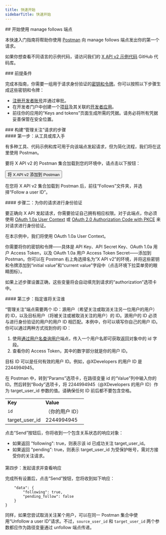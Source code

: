 ```yaml
---
title: 快速开始
sidebarTitle: 快速开始
---
```



<div id="getting-started-with-the-manage-follows-endpoints">
  ## 开始使用 manage follows 端点
</div>

本快速入门指南将帮助你使用 [Postman](/zh/tutorials/postman-getting-started) 向 manage follows 端点发出你的第一个请求。

如果你想查看不同语言的示例代码，请访问我们的 [X API v2 示例代码](https://github.com/xdevplatform/Twitter-API-v2-sample-code) GitHub 代码库。

<Note>
  ### 前提条件

  完成本指南，你需要一组用于请求身份验证的[密钥和令牌](/zh/resources/fundamentals/authentication)。你可以按照以下步骤生成这些密钥和令牌：

  - [注册开发者账号](https://developer.x.com/en/apply-for-access)并通过审批。
  - 在开发者门户中创建一个[项目](/zh/resources/fundamentals/projects)及其关联的[开发者应用](/zh/resources/fundamentals/developer-apps)。
  - 前往你的应用的“Keys and tokens”页面生成所需的凭据。请务必将所有凭据妥善保管在安全位置。
</Note>

<div id="steps-to-build-a-manage-follows-request">
  ### 构建“管理关注”请求的步骤
</div>

<div id="step-one-start-with-a-tool-or-library">
  #### 第一步：从工具或库入手
</div>

有多种工具、代码示例和库可用于向该端点发起请求，但为简化流程，我们将在这里使用 Postman。

要将 X API v2 的 Postman 集合加载到您的环境中，请点击以下按钮：

<Button href="https://app.getpostman.com/run-collection/9956214-784efcda-ed4c-4491-a4c0-a26470a67400">
  将 X API v2 添加到 Postman
</Button>

在您将 X API v2 集合加载到 Postman 后，前往“Follows”文件夹，并选择“Follow a user ID”。
 

<div id="step-two-authenticate-your-request">
  #### 步骤二：为你的请求进行身份验证
</div>

要正确向 X API 发起请求，你需要验证自己拥有相应权限。对于此端点，你必须使用 [OAuth 1.0a User Context](/zh/resources/fundamentals/authentication) 或 [OAuth 2.0 Authorization Code with PKCE](zh/resources/fundamentals/authentication#oauth-2-0-authorization-code-flow-with-pkce-2) 来对请求进行身份验证。

在本示例中，我们将使用 OAuth 1.0a User Context。

你需要将你的密钥和令牌——具体是 API Key、API Secret Key、OAuth 1.0a 用户 Access Token，以及 OAuth 1.0a 用户 Access Token Secret——添加到 Postman。你可以在 Postman 右上角选择名为“X API v2”的环境，并将这些密钥和令牌添加到“initial value”和“current value”字段中（点击环境下拉菜单旁的眼睛图标）。

如果上述步骤设置正确，这些变量将会自动填充到请求的“authorization”选项卡中。
 

<div id="step-three-specify-who-is-going-to-follow-whom">
  #### 第三步：指定谁将关注谁
</div>

“管理关注”端点需要两个 ID：源用户（希望关注或取消关注另一位用户的用户）的 ID，以及目标用户（将被关注或被取消关注的用户）的 ID。源用户的 ID 必须与进行身份验证的用户的用户 ID 相匹配。本例中，你可以填写你自己的用户 ID。你可以通过两种方式找到你的 ID：

1. 使用[通过用户名查询用户](/zh/x-api/users/user-lookup-by-id)端点，传入一个用户名即可获取返回对象中的 id 字段。
2. 查看你的 Access Token，其中的数字部分就是你的用户 ID。

目标 ID 可以是任何有效的用户 ID。例如，@XDevelopers 的用户 ID 是 2244994945。

在 Postman 中，转到“Params”选项卡，在路径变量 id 的“Value”列中输入你的 ID。然后转到“Body”选项卡，将 2244994945（@XDevelopers 的用户 ID）作为 target\_user\_id 参数的值。请确保任何 ID 前后都不要包含空格。

|     |     |
| :--- | :--- |
| **Key** | **Value** |
| `id` | （你的用户 ID） |
| target\_user\_id | 2244994945 |

点击“Send”按钮后，你将收到一个包含关系状态的响应对象：

- 如果返回 "following": true，则表示该 id 已成功关注 target\_user\_id。
- 如果返回 "pending": true，则表示 target\_user\_id 为受保护帐号，需对方接受你的关注请求。

####

第四步：发起请求并查看响应

完成所有设置后，点击“Send”按钮，您将收到如下响应：

```{
    "data": {
        "following": true,
        "pending_follow": false
    }
}
```

同样，如果您尝试取消关注某个用户，可以在同一 Postman 集合中使用“Unfollow a user ID”请求。不过，`source_user_id` 和 `target_user_id` 两个参数都应作为路径变量通过 unfollow 端点传递。 